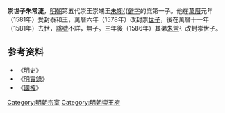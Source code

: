 {{CJK-New-Char|23D8F|28C1C|block=B}}
{{全局僻字|𣶏|⿰氵疌}}
'''崇世子朱常𣶏'''{{BD|？||1583年|catIdx=Z朱}}，[[明朝|明朝]]第五代崇王崇端王[[朱翊𨰜|朱翊{{僻字]]的庶第一子。他在[[萬曆|萬曆]]元年（1581年）受封泰和王，萬曆六年（1578年）改封崇[[世子|世子]]，後在萬曆十一年（1581年）去世，[[諡號|諡號]]不詳，無子。三年後（1586年）其弟[[崇昭王|朱常]][[File:氵水聿缺字.svg|14px]]改封崇世子。

==参考资料==
*《[[明史|明史]]》
*《[[明實錄|明實錄]]》
*《[[國榷|國榷]]》

{{s-start}}
{{s-none|無|[[明朝|明政府]]始封之王}}
{{s-ttl|title=[[明朝藩王列表_(崇王系)#泰和國|明泰和國國王]]|years=1573年—1578年}}
{{s-none|無|封崇世子，封國廢除}}
{{end}}

[[Category:明朝宗室|Category:明朝宗室]]
[[Category:明朝崇王府|Category:明朝崇王府]]